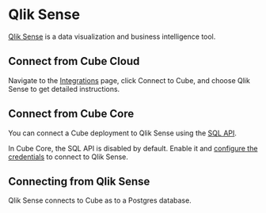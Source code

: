 # Qlik Sense

[Qlik Sense](https://www.qlik.com/us/products/qlik-sense) is a data visualization
and business intelligence tool.

## Connect from Cube Cloud

Navigate to the [Integrations](/product/workspace/integrations#connect-specific-tools)
page, click <Btn>Connect to Cube</Btn>, and choose <Btn>Qlik Sense</Btn> to get
detailed instructions.

## Connect from Cube Core

You can connect a Cube deployment to Qlik Sense using the [SQL API][ref-sql-api].

In Cube Core, the SQL API is disabled by default. Enable it and [configure
the credentials](/product/apis-integrations/sql-api#configuration) to
connect to Qlik Sense.

## Connecting from Qlik Sense

Qlik Sense connects to Cube as to a Postgres database.


[ref-sql-api]: /product/apis-integrations/sql-api
